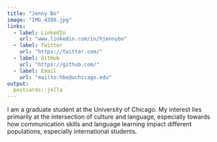 ```yaml
---
title: "Jenny Bo"
image: "IMG_4388.jpg"
links:
  - label: LinkedIn
    url: "www.linkedin.com/in/hjennybo"
  - label: Twitter
    url: "https://twitter.com/"
  - label: GitHub
    url: "https://github.com/"
  - label: Email
    url: "mailto:hbo@uchicago.edu"
output:
  postcards::jolla
---
```

I am a graduate student at the University of Chicago. My interest lies primarily at the intersection of culture and language, especially towards how communication skills and language learning impact different populations, especially international students. 

